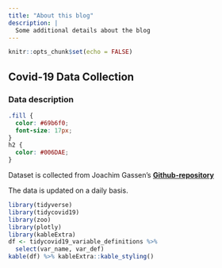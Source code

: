 ```yaml
---
title: "About this blog"
description: |
  Some additional details about the blog
---
```


```r
knitr::opts_chunk$set(echo = FALSE)
```



## Covid-19 Data Collection

### Data description

```css
.fill {
  color: #69b6f0;
  font-size: 17px;
}
h2 {
  color: #006DAE;
}

```

Dataset is collected from Joachim Gassen's [[**Github-repository**]{.fill}](https://github.com/joachim-gassen/tidycovid19)

The data is updated on a daily basis.



```r
library(tidyverse)
library(tidycovid19)
library(zoo)
library(plotly)
library(kableExtra)
df <- tidycovid19_variable_definitions %>%
  select(var_name, var_def)
kable(df) %>% kableExtra::kable_styling()
```



